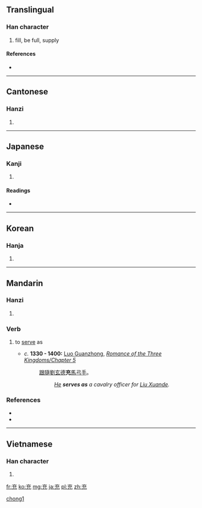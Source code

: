==Translingual==

===Han character===
{{Han char|rn=10|rad=儿|as=03|sn=5|four=0021<sub>3</sub>|canj=卜戈竹山 (YIHU)|ids=⿳[[亠]][[厶]][[儿]]}}

# fill, be full, supply

====References====
* {{Han ref|kx=0124.010|dkj=01345|dj=0260.010|hdz=10269.020|uh=5145|ud=20805|bh=A552|bd=42322}}

----

==Cantonese==

===Hanzi===
{{yue-hanzi|jyut=|y=chung1}}

# {{defn|lang=yue|sort=儿03}}

----

==Japanese==

===Kanji===
{{ja-kanji|grade=c|rs=儿03}}

# {{defn|lang=ja|sort=儿03}}

====Readings====
* {{ja-readings|on=[[じゅう]] (jū), [[しゅう]] (shū)|kun=[[あてる]] (ateru), [[みちる]] (michiru), [[みたす]] (mitasu)}}

----

==Korean==

===Hanja===
{{ko-hanja|hangeul=충|rv=chung|mr=ch'ung}}

# {{defn|lang=ko|sort=儿03}}

----

==Mandarin==

===Hanzi===
{{cmn-hanzi|pin=[[chōng]] ([[chong1]])|wg=ch'ung<sup>1</sup>}}

# {{defn|lang=cmn|sort=儿03}}

===Verb===
{{cmn-verb|ts|pin=chōng|pint=chong1|rs=儿03}}

# {{archaic|lang=zh-tw|skey=儿03}} to [[serve]] as
#* ''c.'' '''1330 - 1400:''' [[w:Luo Guanzhong|Luo Guanzhong]], ''[[s:Romance of the Three Kingdoms/Chapter 5#22|Romance of the Three Kingdoms/Chapter 5]]''
#*: [[跟隨]][[劉玄德]]'''充'''[[馬]][[弓手]]。
#*:: ''[[w:Guan Yu|He]] '''serves as''' a cavalry officer for [[w:Liu Bei|Liu Xuande]].''

===References===
* {{cite web|url=http://dict.revised.moe.edu.tw/index.html|title=充|work=Guoyu Cidian On-line Mandarin Dictionary</i> (國語辭典)|language=Mandarin|accessdate=2008-04-04}}
* {{reference-book | last =  | first =  | authorlink =  | coauthors =  | year = 2007 | title = [[w:Hanyu Da Cidian|Hanyu Da Cidian 3.0]] | language = Mandarin | publisher = [[w:Commercial Press|Commercial Press]] | location = [[Hong Kong]] | id = ISBN 9789620702778}}

[[Category:Simplified Chinese archaic terms|chong1]]

----

==Vietnamese==

===Han character===
{{vi-hantu|[[sung]]|rs=儿03}}

# {{defn|lang=vi|sort=儿03}}

[[fr:充]]
[[ko:充]]
[[mg:充]]
[[ja:充]]
[[pl:充]]
[[zh:充]]